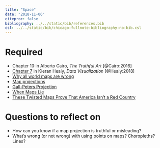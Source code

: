 ```yaml
---
title: "Space"
date: "2018-11-06"
citeproc: false
bibliography: ../../static/bib/references.bib
csl: ../../static/bib/chicago-fullnote-bibliography-no-bib.csl
---
```


# Required

- <i class="fas fa-book"></i> Chapter 10 in Alberto Cairo, *The Truthful Art* [@Cairo:2016]
- <i class="fas fa-book"></i> [Chapter 7](http://socviz.co/maps.html) in Kieran Healy, *Data Visualization* [@Healy:2018]
- <i class="fab fa-youtube"></i> [Why all world maps are wrong](https://www.youtube.com/watch?v=kIID5FDi2JQ)
- <i class="fas fa-external-link-square-alt"></i> [Map projections](https://xkcd.com/977/)
- <i class="fab fa-youtube"></i> [Gall-Peters Projection](https://www.youtube.com/watch?v=vVX-PrBRtTY)
- <i class="fas fa-external-link-square-alt"></i> [When Maps Lie](https://www.citylab.com/design/2015/06/when-maps-lie/396761/)
- <i class="fas fa-external-link-square-alt"></i> [These Twisted Maps Prove That America Isn't a Red Country](https://newrepublic.com/article/115550/cartograms-are-important-inforgraphic-tool)


# Questions to reflect on

- How can you know if a map projection is truthful or misleading?
- What's wrong (or not wrong) with using points on maps? Choropleths? Lines?
